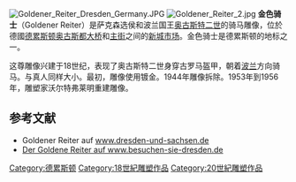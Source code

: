 [[File:Goldener_Reiter_Dresden_Germany.JPG|thumb]]
[[File:Goldener_Reiter_2.jpg|thumb]]
'''金色骑士'''（Goldener Reiter）是萨克森选侯和波兰国王[[奥古斯特二世_(波兰)|奥古斯特二世]]的骑马雕像，位於德國[[德累斯顿|德累斯顿]][[奥古斯都大桥|奥古斯都大桥]]和[[主街_(德累斯顿)|主街]]之间的[[新城市场|新城市场]]。金色骑士是德累斯顿的地标之一。

这尊雕像兴建于18世纪，表现了奥古斯特二世身穿古罗马盔甲，朝着[[波兰|波兰]]方向骑马。与真人同样大小。最初，雕像使用镀金。1944年雕像拆除。1953年到1956年，雕塑家沃尔特弗莱明重建雕像。

== 参考文献 ==
{{Commons|Category:Goldener Reiter}}
* Goldener Reiter auf [https://web.archive.org/web/20070928003527/http://www.dresden-und-sachsen.de/dresden/goldener_reiter.htm www.dresden-und-sachsen.de]
* [http://www.besuchen-sie-dresden.de/index.php?act=goldener-reiter Der Goldene Reiter auf www.besuchen-sie-dresden.de] {{Wayback|url=http://www.besuchen-sie-dresden.de/index.php?act=goldener-reiter |date=20120107190823 }}

[[Category:德累斯顿|Category:德累斯顿]]
[[Category:18世紀雕塑作品|Category:18世紀雕塑作品]]
[[Category:20世紀雕塑作品|Category:20世紀雕塑作品]]